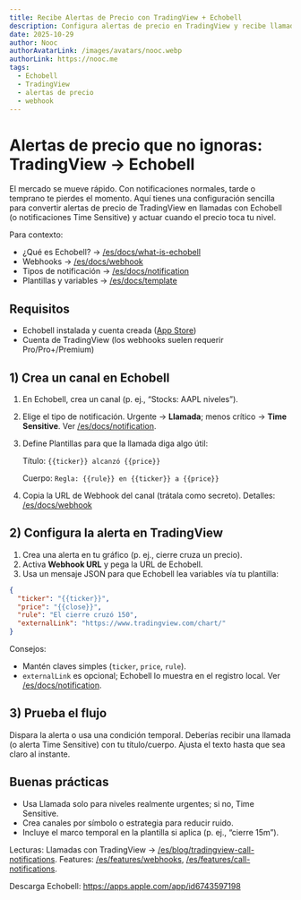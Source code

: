 ```yaml
---
title: Recibe Alertas de Precio con TradingView + Echobell
description: Configura alertas de precio en TradingView y recibe llamadas telefónicas o notificaciones de alta prioridad con Echobell usando webhooks.
date: 2025-10-29
author: Nooc
authorAvatarLink: /images/avatars/nooc.webp
authorLink: https://nooc.me
tags:
  - Echobell
  - TradingView
  - alertas de precio
  - webhook
---
```


# Alertas de precio que no ignoras: TradingView → Echobell

El mercado se mueve rápido. Con notificaciones normales, tarde o temprano te pierdes el momento. Aquí tienes una configuración sencilla para convertir alertas de precio de TradingView en llamadas con Echobell (o notificaciones Time Sensitive) y actuar cuando el precio toca tu nivel.

Para contexto:

- ¿Qué es Echobell? → [/es/docs/what-is-echobell](/es/docs/what-is-echobell)
- Webhooks → [/es/docs/webhook](/es/docs/webhook)
- Tipos de notificación → [/es/docs/notification](/es/docs/notification)
- Plantillas y variables → [/es/docs/template](/es/docs/template)

## Requisitos

- Echobell instalada y cuenta creada ([App Store](https://apps.apple.com/app/id6743597198))
- Cuenta de TradingView (los webhooks suelen requerir Pro/Pro+/Premium)

## 1) Crea un canal en Echobell

1. En Echobell, crea un canal (p. ej., “Stocks: AAPL niveles”).
2. Elige el tipo de notificación. Urgente → **Llamada**; menos crítico → **Time Sensitive**. Ver [/es/docs/notification](/es/docs/notification).
3. Define Plantillas para que la llamada diga algo útil:

   Título: `{{ticker}} alcanzó {{price}}`

   Cuerpo: `Regla: {{rule}} en {{ticker}} a {{price}}`

4. Copia la URL de Webhook del canal (trátala como secreto). Detalles: [/es/docs/webhook](/es/docs/webhook)

## 2) Configura la alerta en TradingView

1. Crea una alerta en tu gráfico (p. ej., cierre cruza un precio).
2. Activa **Webhook URL** y pega la URL de Echobell.
3. Usa un mensaje JSON para que Echobell lea variables vía tu plantilla:

```json
{
  "ticker": "{{ticker}}",
  "price": "{{close}}",
  "rule": "El cierre cruzó 150",
  "externalLink": "https://www.tradingview.com/chart/"
}
```

Consejos:

- Mantén claves simples (`ticker`, `price`, `rule`).
- `externalLink` es opcional; Echobell lo muestra en el registro local. Ver [/es/docs/notification](/es/docs/notification).

## 3) Prueba el flujo

Dispara la alerta o usa una condición temporal. Deberías recibir una llamada (o alerta Time Sensitive) con tu título/cuerpo. Ajusta el texto hasta que sea claro al instante.

## Buenas prácticas

- Usa Llamada solo para niveles realmente urgentes; si no, Time Sensitive.
- Crea canales por símbolo o estrategia para reducir ruido.
- Incluye el marco temporal en la plantilla si aplica (p. ej., “cierre 15m”).

Lecturas: Llamadas con TradingView → [/es/blog/tradingview-call-notifications](/es/blog/tradingview-call-notifications). Features: [/es/features/webhooks](/es/features/webhooks), [/es/features/call-notifications](/es/features/call-notifications).

Descarga Echobell: https://apps.apple.com/app/id6743597198

